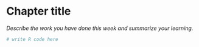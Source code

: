 
# Chapter title

*Describe the work you have done this week and summarize your learning.*

```r
# write R code here
```
